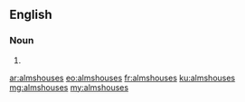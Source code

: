 ==English==

===Noun===
{{head|en|plural}}

# {{plural of|almshouse|lang=en}}

[[ar:almshouses]]
[[eo:almshouses]]
[[fr:almshouses]]
[[ku:almshouses]]
[[mg:almshouses]]
[[my:almshouses]]